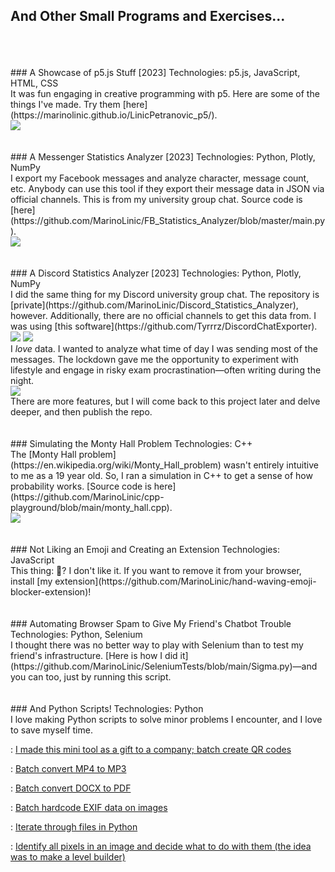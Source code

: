 
## And Other Small Programs and Exercises...
<br/>
<br/>
<br/>
### A Showcase of p5.js Stuff [2023]
Technologies: p5.js, JavaScript, HTML, CSS
<br/>
It was fun engaging in creative programming with p5. 
Here are some of the things I've made. 
Try them [here](https://marinolinic.github.io/LinicPetranovic_p5/).
<br/>
<img src="p5.gif" />
<br/>
<br/>
<br/>
### A Messenger Statistics Analyzer [2023]
Technologies: Python, Plotly, NumPy
<br/>
I export my Facebook messages and analyze character, message count, etc. 
Anybody can use this tool if they export their message data in JSON via official channels. 
This is from my university group chat.
Source code is [here](https://github.com/MarinoLinic/FB_Statistics_Analyzer/blob/master/main.py).
<br/>
<img src="https://i.imgur.com/BuwL3pl.png" />
<br/>
<br/>
<br/>
### A Discord Statistics Analyzer [2023]
Technologies: Python, Plotly, NumPy
<br/>
I did the same thing for my Discord university group chat.
The repository is [private](https://github.com/MarinoLinic/Discord_Statistics_Analyzer), however.
Additionally, there are no official channels to get this data from. 
I was using [this software](https://github.com/Tyrrrz/DiscordChatExporter).
<br/>
<img src="https://i.imgur.com/W6hKHGS.png" />
<img src="https://i.imgur.com/ovTXuAs.png" />
<br/>
I <i>love</i> data. I wanted to analyze what time of day I was sending most of the messages.
The lockdown gave me the opportunity to experiment with lifestyle and engage in risky exam procrastination—often writing during the night.
<br/>
<img src="https://i.imgur.com/07KEeiT.png" />
<br/>
There are more features, but I will come back to this project later and delve deeper, and then publish the repo.
<br/>
<br/>
<br/>
### Simulating the Monty Hall Problem
Technologies: C++
<br/>
The [Monty Hall problem](https://en.wikipedia.org/wiki/Monty_Hall_problem) wasn't entirely intuitive to me as a 19 year old.
So, I ran a simulation in C++ to get a sense of how probability works.
[Source code is here](https://github.com/MarinoLinic/cpp-playground/blob/main/monty_hall.cpp).
<br/>
<img src="https://i.imgur.com/CfpkPJq.png" />
<br/>
<br/>
<br/>
### Not Liking an Emoji and Creating an Extension
Technologies: JavaScript
<br/>
This thing: 👋? I don't like it. 
If you want to remove it from your browser, install [my extension](https://github.com/MarinoLinic/hand-waving-emoji-blocker-extension)! 
<br/>
<br/>
<br/>
### Automating Browser Spam to Give My Friend's Chatbot Trouble
Technologies: Python, Selenium
<br/>
I thought there was no better way to play with Selenium than to test
my friend's infrastructure. [Here is how I did it](https://github.com/MarinoLinic/SeleniumTests/blob/main/Sigma.py)—and you can too, just by running this script.
<br/>
<br/>
<br/>
### And Python Scripts!
Technologies: Python
<br/>
I love making Python scripts to solve minor problems I encounter, and I love to save myself time.

: [I made this mini tool as a gift to a company; batch create QR codes](https://github.com/MarinoLinic/Create_Batch_QR_Codes)

: [Batch convert MP4 to MP3](https://github.com/MarinoLinic/batch-convert-mp4-to-mp3/blob/master/main.py)

: [Batch convert DOCX to PDF](https://github.com/MarinoLinic/Word-to-PDF)

: [Batch hardcode EXIF data on images](https://github.com/MarinoLinic/hardcode-exif-timestamp-on-images/blob/master/main.py)

: [Iterate through files in Python](https://github.com/MarinoLinic/Python_Helper_Programs/blob/master/helper-file-iterater.py)

: [Identify all pixels in an image and decide what to do with them (the idea was to make a level builder)](https://github.com/MarinoLinic/Image_Level_Builder_PY)

<br/>
